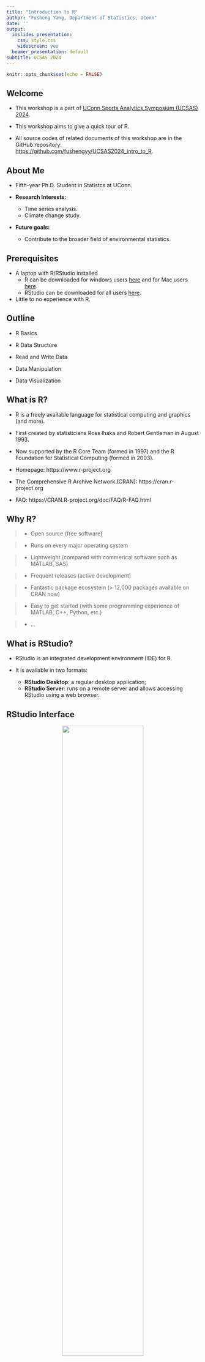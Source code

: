 ```yaml
---
title: "Introduction to R"
author: "Fusheng Yang, Department of Statistics, UConn"
date: ''
output:
  ioslides_presentation:
    css: style.css
    widescreen: yes
  beamer_presentation: default
subtitle: UCSAS 2024
---
```


```r
knitr::opts_chunk$set(echo = FALSE)
```

## Welcome

-   This workshop is a part of 
[UConn Sports Analytics Symposium (UCSAS) 2024](https://statds.org/events/ucsas2024/index.html).

-   This workshop aims to give a quick tour of R.

-   All source codes of related documents of this workshop are in the GitHub 
repository: <https://github.com/fushengyy/UCSAS2024_intro_to_R>.



## About Me

-   Fifth-year Ph.D. Student in Statistcs at UConn.

-   **Research Interests:**
    -   Time series analysis.
    -   Climate change study.
    
-   **Future goals:**
    -   Contribute to the broader field of environmental statistics.



## Prerequisites

-   A laptop with R/RStudio installed
    -   R can be downloaded for windows users 
        [here](https://cran.r-project.org/bin/windows/base/) 
        and for Mac users 
        [here](https://cran.r-project.org/bin/macosx/).
    -   RStudio can be downloaded for all users 
        [here](https://www.rstudio.com/products/rstudio/download/).
    
-   Little to no experience with R.



## Outline

-   R Basics

-   R Data Structure

-   Read and Write Data

-   Data Manipulation

-   Data Visualization



## What is R?

-   R is a freely available language for statistical computing and graphics 
    (and more).
  
-   First created by statisticians Ross Ihaka and Robert Gentleman in August 1993.

-   Now supported by the R Core Team (formed in 1997) and the R Foundation for 
    Statistical Computing (formed in 2003).

-   Homepage: https://www.r-project.org

-   The Comprehensive R Archive Network (CRAN): https://cran.r-project.org

-   FAQ: https://CRAN.R-project.org/doc/FAQ/R-FAQ.html



## Why R?

> - Open source (free software)

> - Runs on every major operating system

> - Lightweight (compared with commerical software such as MATLAB, SAS)

> - Frequent releases (active development)

> - Fantastic package ecosystem (> 12,000 packages available on CRAN now)

> - Easy to get started (with some programming experience of MATLAB, C++,
    Python, etc.)

> - ...



## What is RStudio?

-   RStudio is an integrated development environment (IDE) for R.

-   It is available in two formats:
    -   **RStudio Desktop**: a regular desktop application;
    -   **RStudio Server**: runs on a remote server and allows accessing RStudio
        using a web browser.



## RStudio Interface

<center>

![](./rstudio_ide_1.png){#id .class width="65%" height="65%"}



## Getting Help

The `help()` function and `?` operator in R provide access to the documentation 
pages for R functions, data sets, and other objects.

Example:

To get help with the `mean` function, we can use either

```r
help(mean)
```

or

```r
?mean
```



## Simple Calculations

-   R as a calculator:
    -   `+` Addition
    -   `-` Subtration
    -   `*` Multiplication
    -   `/` Division
    -   `^` or `**` Exponentiation
    -   More [here](https://www.statmethods.net/management/operators.html)

-   Some built-in functions:
    -   `sqrt()` Square root
    -   `log()` Natural log
    -   More [here](https://www.statmethods.net/management/functions.html)




## Assignment Operators

Assign a value to a name using `<-`, `->`, or `=`.

Example:

```r
x <- 5
"Hello World!" -> y
z = 2024
```

-   Difference between `<-`/`->` and `=`:
    -   `<-` and `->` are the traditional assignment operators in R. They are 
        used to assign values to variables.
    -   `=` is also used for assignment, but it's more commonly used within
        function calls to assign values to arguments.



## Data Types

In R, there are 6 basic data types:

-   Logical

-   Numeric

-   Integer

-   Complex

-   Character

-   Raw


## Data Types (cont.)

> -   **Logical**: boolean data type, can have two values: `TRUE` and `FALSE`.

> -   **Numeric**: all real numbers with or without decimal values.

> -   **Integer**: real values without decimal points.

> -   **Complex**: purely imaginary values.

> -   **Character**: character or string values. We can use single quotes `''` 
      or double quotes `""`.

> -   **Raw**: specifies values as raw bytes. This will NOT be discussed in 
      this workshop.



## Data Structures

|    | Homogeneous   | Heterogeneous |
|----|---------------|---------------|
| 1d | Vector        | List          |
| 2d | Matrix        | Data frame    |
| nd | Array         |               |

-   R does not have scalar types.

-   Almost all other objects are built upon these foundations.

-   `str()` (short for *structure*) gives a compact, human readable description of
    any R data structure.


## Data Structures (cont.)

**Vectors**

A **vector** is a sequence of elements of the same type. This is the simplest 
and most common data structure in R. Vectors can contain numeric, character, 
logical, or other types of elements, but all elements must be of the same type.

-   Some useful operators and functions for atomic vectors:

```r
c(), vector(), length(), names(), setNames()
rep(), rep.int(), rep_len(),
seq(), seq.int(), seq_len(), seq.along(),
%in%, match(), rev(), head(), tail(), paste(), paste0()
typeof(), is.character(), as.character(), is.numeric(), as.numeric()
is.logical(), as.logical(), ...
```


## Data Structures (cont.)

**Matrices and Arrays**

A **matrix** is a two-dimensional, rectangular layout of elements of 
the same type.

An **array** is similar to a matrix but can have more than two dimensions. 
Like a matrix, it holds elements of the same type.

-   Some useful functions and operators:

```r
dim(), ncol(), NCOL(), nrow(), NROW()
names(), colnames(), rownames(), dimnames()
cbind(), rbind()
t(), aperm(), diag(), sweep()
rowSums(), colSums(), rowMeans(), colMeans()
as.matrix(), data.matrix()
crossprod(), tcrossprod(), %*%, %o%, outer()
eigen(), qr(), svd(), rcond(), solve()
```


## Data Structures (cont.)

**Data frames and Lists**

A **data frame** is a table or a 2D array-like structure in which each column 
contains values of one variable, and each row contains one set of values from 
each column. It's similar to a matrix but can contain different types of 
elements.

A **list** is similar to a vector but can contain elements of different types. 
Lists can even contain other lists or vectors, making them highly versatile.


## Data Structures (cont.)

-   Some commonly used functions for data frames and lists:

```r
list(), unlist()
data.frame(), as.data.frame()
names(), colnames(), rownames()
$, [[, [,
length(), head(), tail()
table(), xtabs(), ftable()
with()
expand.grid()
subset()
do.call()
by(), aggregate()
reshape(), merge()
```



## Quiz 1

Consider $x = (7,7,9,6,55,2)$

-   What is the length of this vector?
-   What are unique values of $x$?
-   Sort the values of $x$.
-   Frequency distribution of $x$.



## Quiz 2

How would you describe the following three objects? 

What makes them different to `1:5`?

```r
x1 <- array(1:5, c(1, 1, 5))
x2 <- array(1:5, c(1, 5, 1))
x3 <- array(1:5, c(5, 1, 1))
```



## Quiz 3

Let $A = \begin{bmatrix} 1 & 2 \\ 3 & 4 \end{bmatrix}$ and 
$B = \begin{bmatrix} 5 & 7 \\ 6 & 8 \end{bmatrix}$.

Find

-   dimensions of $A$ and $B$;
-   determinants of $A$ and $B$;
-   $A+B$;
-   $AB$;
-   $A^{-1}$ and $B^{-1}$.



## Function

-   A function in R is a piece of code that performs a specific task and can 
    be reused throughout your program.

-   Functions help to organize code efficiently, making it more readable and 
    manageable. 

-   They can take inputs (known as arguments), perform operations on these 
    inputs, and return an output.

```r
function_name <- function(arguments) {

    ## do something interesting here

    ## the last expression evaluated will be returned
    ## or explictly use return()

}
```


## Function (cont.)

-   Components:

    -   **Function Name**: the actual name of the function. It is stored in R 
        environment as an object with this name..
    
    -   **Arguments**: arguments or parameters the function takes. 
        Arguments are optional; that is, a function may contain no arguments. 
        Also arguments can have default values.
    
    -   **Function Body**: contains a collection of statements that defines 
        what the function does.
    
    -   **Return Value**: the function can send back a value or result with 
        the `return` statement.



## Quiz 4

Write a function that takes $x$ and $y$ as inputs and returns the value $y^x$.



## Loop

Loops in R are used to repeatedly execute a block of code as long as a certain 
condition is met. They are handy for automating repetitive tasks and processing 
collections of data (like lists or vectors) one element at a time. 
There are mainly two types of loops in R: `for` loops and `while` loops.



## Loop (cont.)

-   `for` loop: is used to iterate over a sequence (like a vector, list, or a 
    range of numbers) and execute a block of code for each element in 
    that sequence.

```r
for(variable in sequence) {
  # Code to execute for each element in the sequence
}
```

-   `while` loop: continues executing the block of code as long as the specified
    condition is `TRUE`.

```r
while(condition) {
  # Code to execute as long as the condition is true
}
```


## Condition

Conditions in R are used to make decisions in your code based on whether certain
criteria are true or false. They are fundamental to controlling the flow of 
execution in a program, allowing you to perform different actions based on 
different inputs or states of the program.


## Condition (cont.)

-   Basic Conditional: `if`

    The `if` statement executes a block of code only if a specified condition 
    is `TRUE`. 
    
```r
if (condition) {
  # Code to execute if the condition is true
}
```


## Condition (cont.)

- Adding an `else`
    
    To specify an action that should occur when the if condition is not TRUE, 
    you can use an `else` statement:
    
```r
if (condition) {
  # Code to execute if the condition is true
} else {
  # Code to execute if the condition is false
}
```


## Condition (cont.)

-   Multiple Conditions: `else if`

    For more complex decision-making, you can check multiple conditions 
    sequentially using else if:

```r
if (condition1) {
  # Code to execute if condition1 is true
} else if (condition2) {
  # Code to execute if condition2 is true
} else {
  # Code to execute if none of the above conditions are true
}
```



## Quiz 5

Using the conditional statement, check whether -9 is divisible by 2 or by 3.



## Read and Write Data from/to Local Directory

-   Read data syntax:

```r
read.table(file = "location_of_file", header = TRUE)
```

-   Write/Save data syntax:

```r
write.table(dataName, file = "location_of_file")
```

-   Some useful functions:

```r
read.csv(), read.csv2(), write.csv(), write.csv2(), etc.
```



## Install and Load R Packages

-   Install a package syntax:

```r
install.packages("package_name")
```

-   Load a package syntax:

```r
library("package_name")
```

-   Install and load "Lahman" package:

```r
install.packages("Lahman")
library(Lahman)
```

*The ["Lahman" package](https://cran.r-project.org/web/packages/Lahman/index.html) 
provides the tables from the 'Sean Lahman Baseball Database' as a set of 
R data.frames.*



## Search and Read Datasets in a Package

-   Search datasets from a package syntax:

```r
data(package = "package_name")
```

-   Read a particular dataset from a package syntax:

```r
data("dataName", package = "package_name")
```

-   Search and Read Datasets in "Lahman"

```r
data(package = "Lahman")
data("Batting", package = "Lahman")
```

*The "Batting" table contains historical season-level baseball data for Major
League Baseball from 1871 to 2022.*



## Data Manipulation using Base R

`str(Batting)`: Check variables.

`names(Batting)`: Names of variables in the dataset.

`head(Batting)`: Display the first few rows of the dataset.

`Batting[, 1:4]`: Display the first 4 columns of the dataset.

`Batting[1:4,]`: Display the first 4 rows of the dataset.


## Data Manipulation using Base R (cont.)

`Batting$playerID`: Display values of the variable "playerID".

`Batting[, c("playerID")]`: Display values of the variable "playerID".

`Batting[1:10, c("playerID", "yearID")]`: Display the first 10 elements of the 
variables "playerID" and "yearID".

`Batting$CS_SO <- Batting$CS + Batting$SO`: Create a new variable "CS_SO" by
adding up values of variables "CS" and "SO".

`Batting[, c("CS", "SO", "CS_SO")]`: Display only "CS", "SO", and "CS_SO" of 
the updated dataset.

More base R options check 
[here](https://github.com/rstudio/cheatsheets/blob/main/base-r.pdf).



## Quiz 6

Using dataset "Batting"

-   Display data from year 1900 only.

-   Find total number of players played through out all games.

-   Find total number of teams played through out all games.

-   Create a new dataframe "Batting1950" for year 1950 only.



## Data Manipulation using dplyr

`dplyr` is a powerful and popular package in R for data manipulation. 
It provides a set of intuitive functions for processing and transforming data 
frames, making data analysis tasks more straightforward and readable.

-   Installation and loading:

```r
install.packages("dplyr")
library(dplyr)
```

-   Some commonly used functions in `dplyr` for data manipulation:

```r
filter(), select(), mutate()
summarise() or summarize()
arrange(), group_by()
```


## Data Manipulation using dplyr (cont.)

-   Load dataset "Salaries" from package "Lahman":

```r
data("Salaries", package = "Lahman")
head(Salaries)
```

-   Create a subset of "Salary" data without league info (variable `lgID`):

```r
salaries <- Salaries %>% select(playerID, yearID, teamID, salary)
```

-   Join salary info and batting info together:

```r
batting <- left_join(Batting, salaries, by = c("playerID", "yearID", "teamID"))
```

*`left_join(a, b, by = "x1")`: Join matching rows from b to a.*


## Data Manipulation using dplyr (cont.)

-   Average salary of all the players and games:

```r
mean(batting$salary, na.rm = TRUE)
```

*`na.rm = TRUE` removes all the `NA` values before the computation proceeds.*

-   Rearrange orders of the dataset by multiple variables:

```r
batting <- batting %>% arrange(playerID, yearID)
```

More dplyr options check 
[here](https://github.com/rstudio/cheatsheets/blob/main/data-transformation.pdf).



## Quiz 7

-   Using dataset "Batting" to find players who have a minimum of 25 base on 
balls (variable `BB`) before the year (variable `yearID`) of 1900 and save to 
a new dataframe "player25".

-   Rearrange these players based on base on balls in a descending order and 
save to a new dataframe "player25_ordered".



## Visualization Using Base R

Base R provides a variety of functions for creating data visualizations without 
the need for additional packages. 

-   Scatter Plot

    A scatter plot is useful for visualizing the relationship between two 
    continuous variables.
    
```r
# Sample data
x <- 1:10
y <- x^2

# Create a scatter plot
plot(x, y, main = "Scatter Plot", xlab = "X-axis", ylab = "Y-axis", 
     col = "blue", pch = 19)
```

## Visualization Using Base R (cont.)

-   Line Plot
    
    Line plots are useful for showing trends over time or ordered categories.
    
```r
# Create a line plot
plot(x, y, type = "l", main = "Line Plot", xlab = "X-axis", ylab = "Y-axis", 
     col = "red")
```

-   Histogram

    Histograms are great for showing the distribution of a dataset.
    
```r
# Generate random data
data <- rnorm(100)

# Create a histogram
hist(data, main = "Histogram", xlab = "Value", col = "green", border = "white")
```


## Visualization Using Base R (cont.)

-   Bar Plot

    Bar plots are used to compare different groups or categories.
    
```r
# Sample data
categories <- c("A", "B", "C", "D")
values <- c(5, 10, 15, 20)

# Create a bar plot
barplot(values, names.arg = categories, main = "Bar Plot", ylab = "Frequency", 
        col = "cyan")
```


## Visualization Using Base R (cont.)

-   Box Plot

    Box plots are used to show the distribution of a dataset and identify 
    outliers.
    
```r
# Generate sample data
set.seed(10)
group1 <- rnorm(100)
group2 <- rnorm(100, mean = 5)

# Create a box plot
boxplot(group1, group2, main = "Box Plot", names = c("Group 1", "Group 2"), 
        col = "orange")
```



## Visualization Using ggplot2

`ggplot2` is a widely-used R package for creating high-quality and customizable 
graphics. It's based on the grammar of graphics, a set of principles for 
creating consistent and comprehensible visualizations. 

-   Installation and loading:

```r
install.packages("ggplot2")
library(ggplot2)
```
-   Prepare the data we want to use:

```r
year_data <- batting %>% filter(yearID == "2005")
```


## Visualization Using ggplot2 (cont.)

-   Scatterplot of Home runs vs. Doubles in 2005

```r
ggplot(year_data, aes(x = X2B, y = HR)) +
  geom_point()
```

```r
# Change label names and add title
ggplot(year_data, aes(x = X2B, y = HR)) +
  geom_point() +
  labs(x = "Doubles", y = "Home runs", title = "Scatterplot: Home runs vs. Doubles")
```

```r
# Group by League (lgID)
ggplot(year_data, aes(x = X2B, y = HR, color = lgID)) +
  geom_point() +
  labs(x = "Doubles", y = "Home runs", title = "Scatterplot: Homeruns vs. Doubles")
```


## Visualization Using ggplot2 (cont.)

-   Total home runs by year

```r
totalHR <- Batting %>% 
  group_by(yearID) %>%
  summarise(HomeRuns = sum(as.numeric(HR), na.rm=TRUE),
            Games = sum(as.numeric(G), na.rm=TRUE))
```

-   Plot HR by year, pre-1919 (dead ball era)

```r
totalHR %>% filter(yearID <= 1918) %>%
  ggplot(., aes(x = yearID, y = HomeRuns)) +
  geom_line() +
  geom_point() +
  labs(x = "Year", y = "Home runs hit")
```


## Visualization Using ggplot2 (cont.)

-   Take games into account

```r
totalHR %>% filter(yearID <= 1918) %>%
  ggplot(., aes(x = yearID, y = HomeRuns/Games)) +
  geom_line() +
  geom_point() +
  labs(x = "Year", y = "Home runs per game played")
```

-   Widen perspective to all years from 1871

```r
ggplot(totalHR, aes(x = yearID, y = HomeRuns)) +
  geom_point() +
  geom_path() +
  geom_smooth() +
  labs(x = "Year", y = "Home runs hit")
```


## Visualization Using ggplot2 (cont.)

-   Similar plot for HR per game played by year - 
    shows several eras with spikes in HR hit

```r
ggplot(totalHR, aes(x = yearID, y = HomeRuns/Games)) +
  geom_point() +
  geom_path() +
  geom_smooth(se = FALSE) +
  labs(x = "Year", y = "Home runs per game played")
```

More ggplot2 options check 
[here](https://github.com/rstudio/cheatsheets/blob/main/data-visualization.pdf).

R graph gallery check [here](https://r-graph-gallery.com/).



## Useful References

-   [R Programming for Data Science](https://bookdown.org/rdpeng/rprogdatascience/) 
by Roger D. Peng
-   [An Introduction to R](https://cran.r-project.org/doc/manuals/r-release/R-intro.pdf) 
by W. N. Venables, D. M. Smith and the R Core Team
-   [R for Data Science](https://r4ds.had.co.nz/index.html) by Hadley Wickham 
and Garrett Grolemund

## Thank You!

Good luck with coding R.
